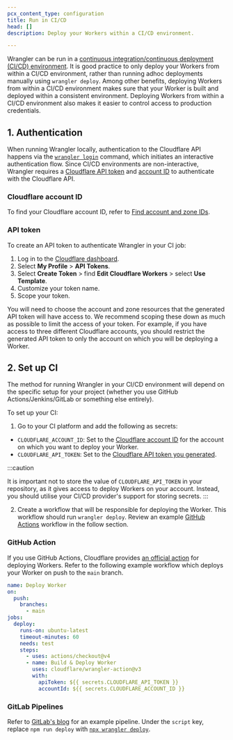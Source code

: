 ```yaml
---
pcx_content_type: configuration
title: Run in CI/CD
head: []
description: Deploy your Workers within a CI/CD environment.

---
```


Wrangler can be run in a [continuous integration/continuous deployment (CI/CD) environment](/workers/configuration/continuous-integration/). It is good practice to only deploy your Workers from within a CI/CD environment, rather than running adhoc deployments manually using `wrangler deploy`. Among other benefits, deploying Workers from within a CI/CD environment makes sure that your Worker is built and deployed within a consistent environment. Deploying Workers from within a CI/CD environment also makes it easier to control access to production credentials.

## 1. Authentication

When running Wrangler locally, authentication to the Cloudflare API happens via the [`wrangler login`](/workers/wrangler/commands/#login) command, which initiates an interactive authentication flow. Since CI/CD environments are non-interactive, Wrangler requires a [Cloudflare API token](/fundamentals/api/get-started/create-token/) and [account ID](/fundamentals/setup/find-account-and-zone-ids/) to authenticate with the Cloudflare API.

### Cloudflare account ID

To find your Cloudflare account ID, refer to [Find account and zone IDs](/fundamentals/setup/find-account-and-zone-ids/).

### API token

To create an API token to authenticate Wrangler in your CI job:

1. Log in to the [Cloudflare dashboard](https://dash.cloudflare.com).
2. Select **My Profile** > **API Tokens**.
3. Select **Create Token** > find **Edit Cloudflare Workers** > select **Use Template**.
4. Customize your token name.
5. Scope your token.

You will need to choose the account and zone resources that the generated API token will have access to. We recommend scoping these down as much as possible to limit the access of your token. For example, if you have access to three different Cloudflare accounts, you should restrict the generated API token to only the account on which you will be deploying a Worker.

## 2. Set up CI

The method for running Wrangler in your CI/CD environment will depend on the specific setup for your project (whether you use GitHub Actions/Jenkins/GitLab or something else entirely).

To set up your CI:

1. Go to your CI platform and add the following as secrets:

* `CLOUDFLARE_ACCOUNT_ID`: Set to the [Cloudflare account ID](/workers/wrangler/ci-cd/#cloudflare-account-id) for the account on which you want to deploy your Worker.
* `CLOUDFLARE_API_TOKEN`: Set to the [Cloudflare API token you generated](/workers/wrangler/ci-cd/#api-token).

:::caution

It is important not to store the value of `CLOUDFLARE_API_TOKEN` in your repository, as it gives access to deploy Workers on your account. Instead, you should utilise your CI/CD provider's support for storing secrets. 
:::

2. Create a workflow that will be responsible for deploying the Worker. This workflow should run `wrangler deploy`. Review an example [GitHub Actions](https://docs.github.com/en/actions/using-workflows/about-workflows) workflow in the follow section.

### GitHub Action

If you use GitHub Actions, Cloudflare provides [an official action](https://github.com/cloudflare/wrangler-action) for deploying Workers. Refer to the following example workflow which deploys your Worker on push to the `main` branch.

```yaml
name: Deploy Worker
on:
  push:
    branches:
      - main
jobs:
  deploy:
    runs-on: ubuntu-latest
    timeout-minutes: 60
    needs: test
    steps:
      - uses: actions/checkout@v4
      - name: Build & Deploy Worker
        uses: cloudflare/wrangler-action@v3
        with:
          apiToken: ${{ secrets.CLOUDFLARE_API_TOKEN }}
          accountId: ${{ secrets.CLOUDFLARE_ACCOUNT_ID }}
```

### GitLab Pipelines

Refer to [GitLab's blog](https://about.gitlab.com/blog/2022/11/21/deploy-remix-with-gitlab-and-cloudflare/) for an example pipeline. Under the `script` key, replace `npm run deploy` with [`npx wrangler deploy`](/workers/wrangler/commands/#deploy).
